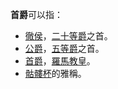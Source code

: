 '''首爵'''可以指：
*[[徹侯|徹侯]]，[[二十等爵|二十等爵]]之首。
*[[公爵|公爵]]，[[五等爵|五等爵]]之首。
*[[教宗色爾爵一世|首爵]]，[[羅馬教皇|羅馬教皇]]。
*[[骷髏杯|骷髏杯]]的雅稱。

{{disambig|Cat=二字中國相關消歧義}}